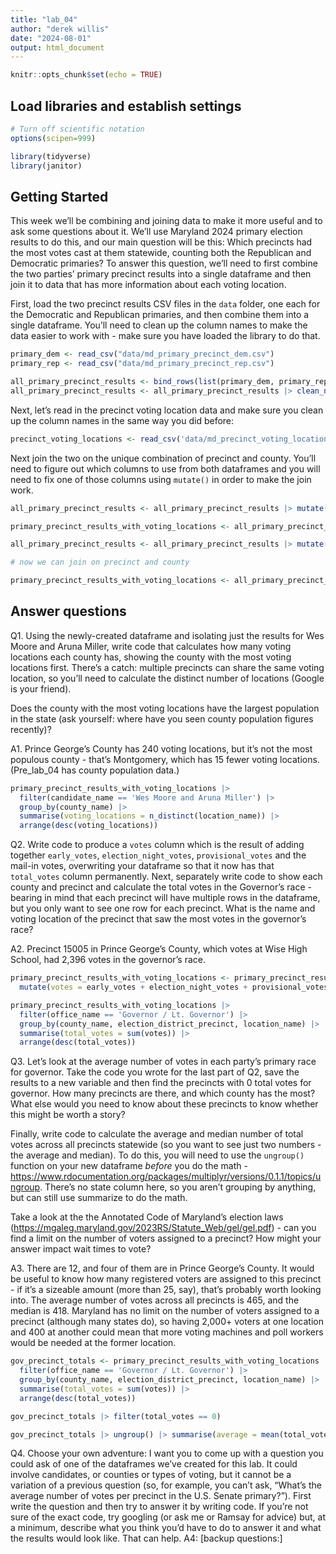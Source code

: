 ```yaml
---
title: "lab_04"
author: "derek willis"
date: "2024-08-01"
output: html_document
---
```


```r
knitr::opts_chunk$set(echo = TRUE)
```

## Load libraries and establish settings

```r
# Turn off scientific notation
options(scipen=999)

library(tidyverse)
library(janitor)
```

## Getting Started

This week we'll be combining and joining data to make it more useful and to ask some questions about it. We'll use Maryland 2024 primary election results to do this, and our main question will be this: Which precincts had the most votes cast at them statewide, counting both the Republican and Democratic primaries? To answer this question, we'll need to first combine the two parties' primary precinct results into a single dataframe and then join it to data that has more information about each voting location.

First, load the two precinct results CSV files in the `data` folder, one each for the Democratic and Republican primaries, and then combine them into a single dataframe. You'll need to clean up the column names to make the data easier to work with - make sure you have loaded the library to do that.

```r
primary_dem <- read_csv("data/md_primary_precinct_dem.csv")
primary_rep <- read_csv("data/md_primary_precinct_rep.csv")

all_primary_precinct_results <- bind_rows(list(primary_dem, primary_rep))
all_primary_precinct_results <- all_primary_precinct_results |> clean_names()
```

Next, let's read in the precinct voting location data and make sure you clean up the column names in the same way you did before:

```r
precinct_voting_locations <- read_csv('data/md_precinct_voting_locations.csv') |> clean_names()
```

Next join the two on the unique combination of precinct and county. You'll need to figure out which columns to use from both dataframes and you will need to fix one of those columns using `mutate()` in order to make the join work.

```r
all_primary_precinct_results <- all_primary_precinct_results |> mutate(county = )

primary_precinct_results_with_voting_locations <- all_primary_precinct_results |> left_join(precinct_voting_locations, by=c("election_district_precinct"="precinct_code", "county"="county_code"))
```

```r
all_primary_precinct_results <- all_primary_precinct_results |> mutate(election_district_precinct = as.character(election_district_precinct))

# now we can join on precinct and county

primary_precinct_results_with_voting_locations <- all_primary_precinct_results |> left_join(precinct_voting_locations, by=c("election_district_precinct"="precinct_code", "county"="county_code"))
```

## Answer questions

Q1. Using the newly-created dataframe and isolating just the results for Wes Moore and Aruna Miller, write code that calculates how many voting locations each county has, showing the county with the most voting locations first. There's a catch: multiple precincts can share the same voting location, so you'll need to calculate the distinct number of locations (Google is your friend).

Does the county with the most voting locations have the largest population in the state (ask yourself: where have you seen county population figures recently)?

A1. Prince George's County has 240 voting locations, but it's not the most populous county - that's Montgomery, which has 15 fewer voting locations. (Pre_lab_04 has county population data.)

```r
primary_precinct_results_with_voting_locations |> 
  filter(candidate_name == 'Wes Moore and Aruna Miller') |>
  group_by(county_name) |> 
  summarise(voting_locations = n_distinct(location_name)) |> 
  arrange(desc(voting_locations))
```

Q2. Write code to produce a `votes` column which is the result of adding together `early_votes`, `election_night_votes`, `provisional_votes` and the mail-in votes, overwriting your dataframe so that it now has that `total_votes` column permanently. Next, separately write code to show each county and precinct and calculate the total votes in the Governor's race - bearing in mind that each precinct will have multiple rows in the dataframe, but you only want to see one row for each precinct. What is the name and voting location of the precinct that saw the most votes in the governor's race?

A2. Precinct 15005 in Prince George's County, which votes at Wise High School, had 2,396 votes in the governor's race.

```r
primary_precinct_results_with_voting_locations <- primary_precinct_results_with_voting_locations |> 
  mutate(votes = early_votes + election_night_votes + provisional_votes + mail_in_ballot_1_votes + mail_in_ballot_2_votes)

primary_precinct_results_with_voting_locations |> 
  filter(office_name == 'Governor / Lt. Governor') |> 
  group_by(county_name, election_district_precinct, location_name) |> 
  summarise(total_votes = sum(votes)) |> 
  arrange(desc(total_votes))

```

Q3. Let's look at the average number of votes in each party's primary race for governor. Take the code you wrote for the last part of Q2, save the results to a new variable and then find the precincts with 0 total votes for governor. How many precincts are there, and which county has the most? What else would you need to know about these precincts to know whether this might be worth a story?

Finally, write code to calculate the average and median number of total votes across all precincts statewide (so you want to see just two numbers - the average and median). To do this, you will need to use the `ungroup()` function on your new dataframe *before* you do the math - <https://www.rdocumentation.org/packages/multiplyr/versions/0.1.1/topics/ungroup>. There's no state column here, so you aren't grouping by anything, but can still use summarize to do the math.

Take a look at the the Annotated Code of Maryland's election laws (<https://mgaleg.maryland.gov/2023RS/Statute_Web/gel/gel.pdf>) - can you find a limit on the number of voters assigned to a precinct? How might your answer impact wait times to vote?

A3. There are 12, and four of them are in Prince George's County. It would be useful to know how many registered voters are assigned to this precinct - if it's a sizeable amount (more than 25, say), that's probably worth looking into. The average number of votes across all precincts is 465, and the median is 418. Maryland has no limit on the number of voters assigned to a precinct (although many states do), so having 2,000+ voters at one location and 400 at another could mean that more voting machines and poll workers would be needed at the former location.

```r
gov_precinct_totals <- primary_precinct_results_with_voting_locations |> 
  filter(office_name == 'Governor / Lt. Governor') |> 
  group_by(county_name, election_district_precinct, location_name) |> 
  summarise(total_votes = sum(votes)) |> 
  arrange(desc(total_votes))

gov_precinct_totals |> filter(total_votes == 0)

gov_precinct_totals |> ungroup() |> summarise(average = mean(total_votes), median = median(total_votes))

```

Q4. Choose your own adventure: I want you to come up with a question you could ask of one of the dataframes we've created for this lab. It could involve candidates, or counties or types of voting, but it cannot be a variation of a previous question (so, for example, you can't ask, "What's the average number of votes per precinct in the U.S. Senate primary?"). First write the question and then try to answer it by writing code. If you're not sure of the exact code, try googling (or ask me or Ramsay for advice) but, at a minimum, describe what you think you'd have to do to answer it and what the results would look like. That can help. A4: [backup questions:]

```r

```
